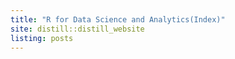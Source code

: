 ```yaml
---
title: "R for Data Science and Analytics(Index)"
site: distill::distill_website
listing: posts
---
```

